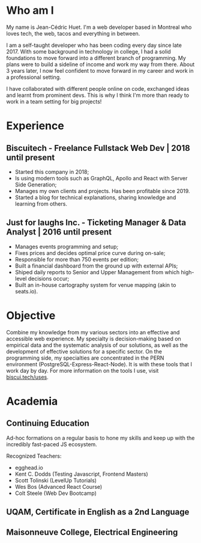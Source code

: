 # Who am I

My name is Jean-Cédric Huet. I'm a web developer based in Montreal who loves tech, the web, tacos and everything in between.

I am a self-taught developer who has been coding every day since late 2017. With some background in technology in college, I had a solid foundations to move forward into a different branch of programming. My plans were to build a sideline of income and work my way from there. About 3 years later, I now feel confident to move forward in my career and work in a professional setting.

I have collaborated with different people online on code, exchanged ideas and learnt from prominent devs. This is why I think I'm more than ready to work in a team setting for big projects!

# Experience

## Biscuitech - Freelance Fullstack Web Dev | 2018 until present

- Started this company in 2018;
- Is using modern tools such as GraphQL, Apollo and React with Server Side Generation;
- Manages my own clients and projects. Has been profitable since 2019.
- Started a blog for technical explanations, sharing knowledge and learning from others.

## Just for laughs Inc. - Ticketing Manager & Data Analyst | 2016 until present

- Manages events programming and setup;
- Fixes prices and decides optimal price curve during on-sale;
- Responsible for more than 750 events per edition;
- Built a financial dashboard from the ground up with external APIs;
- Shiped daily reports to Senior and Upper Management from which high-level decisions occur;
- Built an in-house cartography system for venue mapping (akin to seats.io).

# Objective

Combine my knowledge from my various sectors into an effective and accessible web experience. My specialty is decision-making based on empirical data and the systematic analysis of our solutions, as well as the development of effective solutions for a specific sector. On the programming side, my specialties are concentrated in the PERN environment (PostgreSQL-Express-React-Node). It is with these tools that I work day by day. For more information on the tools I use, visit [biscui.tech/uses](https://biscui.tech/uses).

# Academia

## Continuing Education

Ad-hoc formations on a regular basis to hone my skills and keep up with the incredibly fast-paced JS ecosystem.

Recognized Teachers:

- egghead.io
- Kent C. Dodds (Testing Javascript, Frontend Masters)
- Scott Tolinski (LevelUp Tutorials)
- Wes Bos (Advanced React Course)
- Colt Steele (Web Dev Bootcamp)

## UQAM, Certificate in English as a 2nd Language

## Maisonneuve College, Electrical Engineering
